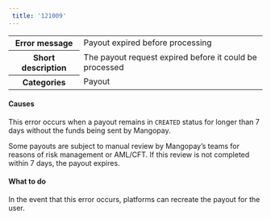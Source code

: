 ```yaml
---  
 title: '121009'  
---  
```

  
<table>
    <tbody>
        <tr>
            <th><strong>Error message</strong></th>
            <td>Payout expired before processing</td>
        </tr>
        <tr>
            <th><strong>Short description</strong></th>
            <td>The payout request expired before it could be processed</td>
        </tr>
        <tr>
            <th><strong>Categories</strong></th>
            <td>  
<div class="label">Payout</div>
</td>
        </tr>
    </tbody>
</table>  

#### Causes  

This error occurs when a payout remains in `CREATED` status for longer than 7 days without the funds being sent by Mangopay.  

Some payouts are subject to manual review by Mangopay’s teams for reasons of risk management or AML/CFT. If this review is not completed within 7 days, the payout expires.  

#### What to do  

In the event that this error occurs, platforms can recreate the payout for the user.